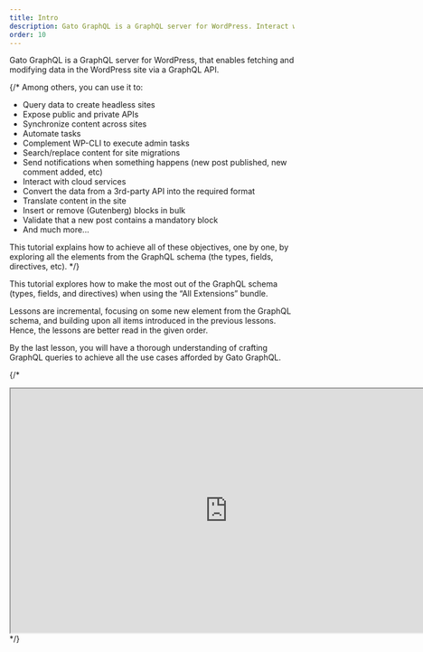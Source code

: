 ```yaml
---
title: Intro
description: Gato GraphQL is a GraphQL server for WordPress. Interact with your data in your WordPress site via GraphQL
order: 10
---
```


Gato GraphQL is a GraphQL server for WordPress, that enables fetching and modifying data in the WordPress site via a GraphQL API.

{/* Among others, you can use it to:

- Query data to create headless sites
- Expose public and private APIs
- Synchronize content across sites
- Automate tasks
- Complement WP-CLI to execute admin tasks
- Search/replace content for site migrations
- Send notifications when something happens (new post published, new comment added, etc)
- Interact with cloud services
- Convert the data from a 3rd-party API into the required format
- Translate content in the site
- Insert or remove (Gutenberg) blocks in bulk
- Validate that a new post contains a mandatory block
- And much more...

This tutorial explains how to achieve all of these objectives, one by one, by exploring all the elements from the GraphQL schema (the types, fields, directives, etc). */}

This tutorial explores how to make the most out of the GraphQL schema (types, fields, and directives) when using the “All Extensions” bundle.

Lessons are incremental, focusing on some new element from the GraphQL schema, and building upon all items introduced in the previous lessons. Hence, the lessons are better read in the given order.

By the last lesson, you will have a thorough understanding of crafting GraphQL queries to achieve all the use cases afforded by Gato GraphQL.

{/* <div className="aspect-video">
  <iframe
    className="w-full h-full"
    src="https://www.youtube.com/embed/uabFL_CoEWo"
    title="Introduction to Gato GraphQL"
    width="768"
    height="432"
    allow="accelerometer; autoplay; clipboard-write; encrypted-media; gyroscope; picture-in-picture; web-share"
    allowFullScreen
  >
  </iframe>
</div> */}
